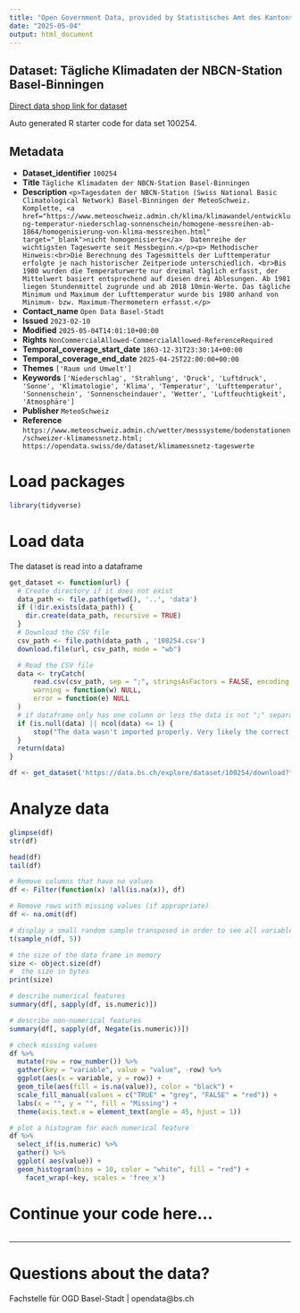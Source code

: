 ```yaml
---
title: "Open Government Data, provided by Statistisches Amt des Kantons Basel-Stadt - Fachstelle OGD"
date: "2025-05-04"
output: html_document
---
```


## Dataset: Tägliche Klimadaten der NBCN-Station Basel-Binningen

[Direct data shop link for dataset](https://data.bs.ch/explore/dataset/100254)

Auto generated R starter code for data set 100254.

## Metadata

- **Dataset_identifier** `100254`
- **Title** `Tägliche Klimadaten der NBCN-Station Basel-Binningen`
- **Description** `<p>Tagesdaten der NBCN-Station (Swiss National Basic Climatological Network) Basel-Binningen der MeteoSchweiz. Komplette, <a href="https://www.meteoschweiz.admin.ch/klima/klimawandel/entwicklung-temperatur-niederschlag-sonnenschein/homogene-messreihen-ab-1864/homogenisierung-von-klima-messreihen.html" target="_blank">nicht homogenisierte</a>  Datenreihe der wichtigsten Tageswerte seit Messbeginn.</p><p> Methodischer Hinweis:<br>Die Berechnung des Tagesmittels der Lufttemperatur erfolgte je nach historischer Zeitperiode unterschiedlich. <br>Bis 1980 wurden die Temperaturwerte nur dreimal täglich erfasst, der Mittelwert basiert entsprechend auf diesen drei Ablesungen. Ab 1981 liegen Stundenmittel zugrunde und ab 2018 10min-Werte. Das tägliche Minimum und Maximum der Lufttemperatur wurde bis 1980 anhand von Minimum- bzw. Maximum-Thermometern erfasst.</p>`
- **Contact_name** `Open Data Basel-Stadt`
- **Issued** `2023-02-10`
- **Modified** `2025-05-04T14:01:10+00:00`
- **Rights** `NonCommercialAllowed-CommercialAllowed-ReferenceRequired`
- **Temporal_coverage_start_date** `1863-12-31T23:30:14+00:00`
- **Temporal_coverage_end_date** `2025-04-25T22:00:00+00:00`
- **Themes** `['Raum und Umwelt']`
- **Keywords** `['Niederschlag', 'Strahlung', 'Druck', 'Luftdruck', 'Sonne', 'Klimatologie', 'Klima', 'Temperatur', 'Lufttemperatur', 'Sonnenschein', 'Sonnenscheindauer', 'Wetter', 'Luftfeuchtigkeit', 'Atmosphäre']`
- **Publisher** `MeteoSchweiz`
- **Reference** `https://www.meteoschweiz.admin.ch/wetter/messsysteme/bodenstationen/schweizer-klimamessnetz.html; https://opendata.swiss/de/dataset/klimamessnetz-tageswerte`


# Load packages

```r

library(tidyverse)
```

# Load data

The dataset is read into a dataframe

```r
get_dataset <- function(url) {
  # Create directory if it does not exist
  data_path <- file.path(getwd(), '..', 'data')
  if (!dir.exists(data_path)) {
    dir.create(data_path, recursive = TRUE)
  }
  # Download the CSV file
  csv_path <- file.path(data_path , '100254.csv')
  download.file(url, csv_path, mode = "wb")

  # Read the CSV file
  data <- tryCatch(
      read.csv(csv_path, sep = ";", stringsAsFactors = FALSE, encoding = "UTF-8"),
      warning = function(w) NULL,
      error = function(e) NULL
  )
  # if dataframe only has one column or less the data is not ";" separated
  if (is.null(data) || ncol(data) <= 1) {
      stop("The data wasn't imported properly. Very likely the correct separator couldn't be found.\nPlease check the dataset manually and adjust the code.")
  }
  return(data)
}
```

```r

df <- get_dataset('https://data.bs.ch/explore/dataset/100254/download?format=csv&timezone=Europe%2FZurich')

```

# Analyze data

```r

glimpse(df)
str(df)

head(df)
tail(df)

```

```r
# Remove columns that have no values
df <- Filter(function(x) !all(is.na(x)), df)

# Remove rows with missing values (if appropriate)
df <- na.omit(df)
```

```r
# display a small random sample transposed in order to see all variables
t(sample_n(df, 5))
```

```r
# the size of the data frame in memory
size <- object.size(df)
#  the size in bytes
print(size)
```

```r
# describe numerical features
summary(df[, sapply(df, is.numeric)])
```

```r
# describe non-numerical features
summary(df[, sapply(df, Negate(is.numeric))])
```

```r
# check missing values
df %>%
  mutate(row = row_number()) %>%
  gather(key = "variable", value = "value", -row) %>%
  ggplot(aes(x = variable, y = row)) +
  geom_tile(aes(fill = is.na(value)), color = "black") +
  scale_fill_manual(values = c("TRUE" = "grey", "FALSE" = "red")) +
  labs(x = "", y = "", fill = "Missing") +
  theme(axis.text.x = element_text(angle = 45, hjust = 1))
```

```r
# plot a histogram for each numerical feature
df %>%
  select_if(is.numeric) %>%
  gather() %>%
  ggplot( aes(value)) +
  geom_histogram(bins = 10, color = "white", fill = "red") +
    facet_wrap(~key, scales = 'free_x')
```

# Continue your code here...

```r

```
------------------------------------------------------------------------

# Questions about the data?

Fachstelle für OGD Basel-Stadt | opendata@bs.ch
